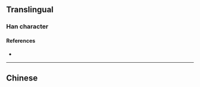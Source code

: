 {{character info}}
==Translingual==

===Han character===
{{Han char|rn=86|rad=火|as=13|sn=17|four=|canj=FARF|ids=⿰火照}}

====References====
* {{Han ref|kx=0685.201|dkj=19498|hdz=32240.180|uh=71F3|ud=29171}}

----

==Chinese==
{{zh-see|照}}